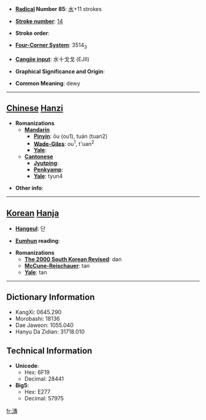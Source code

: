 * '''[[Wiktionary:Chinese radical index| Radical]] Number 85''': [[Wiktionary:Chinese radical index 水|水]]+11 strokes

* '''[[Wiktionary:Chinese total strokes index|Stroke number]]''': [[Wiktionary:Chinese total strokes index 14|14]]

* '''Stroke order''': 

* '''[[Wiktionary:Chinese four corner index|Four-Corner System]]''': 3514<sub>3</sub>

* '''[[Wiktionary:Chinese Cangjie index|Cangjie input]]''': 水十戈戈 (EJII)

* '''Graphical Significance and Origin''': 

* '''Common Meaning''': dewy

----

== [[Chinese]] [[Hanzi]] ==

* '''Romanizations'''
** '''[[Mandarin]]'''
*** '''[[Pinyin]]''': ōu (ou1), tuán (tuan2)
*** '''[[Wade-Giles]]''': ou<sup>1</sup>, t'uan<sup>2</sup>
*** '''[[Yale]]''': 
** '''[[Cantonese]]'''
*** '''[[Jyutping]]''':
*** '''[[Penkyamp]]''': 
*** '''[[Yale]]''': tyun4

* '''Other info''': 

----

== [[Korean]] [[Hanja]] ==

* '''[[Hangeul]]''': 단

* '''[[Eumhun]] reading''': 

* '''Romanizations'''
** '''[[The 2000 South Korean Revised Romanization|The 2000 South Korean Revised]]''': dan
** '''[[McCune-Reischauer]]''': tan
** '''[[Yale]]''': tan

----

== Dictionary Information ==

* KangXi: 0645.290
* Morobashi: 18136
* Dae Jaweon: 1055.040
* Hanyu Da Zidian: 31718.010

== Technical Information ==

* '''Unicode''':
** Hex: 6F19
** Decimal: 28441
* '''Big5''':
** Hex: E277
** Decimal: 57975

[[fr:漙]]